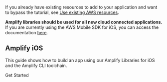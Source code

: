If you already have existing resources to add to your application and want to bypass the tutorial, see [Use existing AWS resources](/gen1/[platform]/prev/start/project-setup/use-existing-resources/).

<Callout warning>

**Amplify libraries should be used for all new cloud connected applications.** If you are currently using the AWS Mobile SDK for iOS, you can access the documentation [here](/gen1/[platform]/sdk/).

</Callout>

## Amplify iOS

This guide shows how to build an app using our Amplify Libraries for iOS and the Amplify CLI toolchain.

<InternalLinkButton href="/swift/prev/start/project-setup/prerequisites/">
  <span slot="text">Get Started</span>
</InternalLinkButton>
